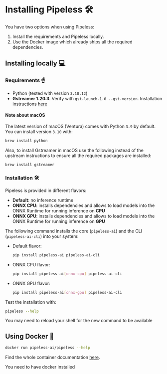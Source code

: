 
# Installing Pipeless 🛠️


You have two options when using Pipeless:

1. Install the requirements and Pipeless locally.
1. Use the Docker image which already ships all the required dependencies.

## Installing locally 💻

### Requirements ☝️

* Python (tested with version `3.10.12`)
* **Gstreamer 1.20.3**. Verify with `gst-launch-1.0 --gst-version`. Installation instructions [here](https://gstreamer.freedesktop.org/documentation/installing/index.html?gi-language=python)

#### Note about macOS

The latest version of macOS (Ventura) comes with Python `3.9` by default. You can install version `3.10` with:

```bash copy
brew install python
```

Also, to install Gstreamer in macOS use the following instead of the upstream instructions to ensure all the required packages are installed:

```bash copy
brew install gstreamer
```

### Installation 🛠️

Pipeless is provided in different flavors:

* **Default**: no inference runtime
* **ONNX CPU**: installs dependencies and allows to load models into the ONNX Runtime for running inference on **CPU**
* **ONNX GPU**: installs dependencies and allows to load models into the ONNX Runtime for running inference on **GPU**

The following command installs the core (`pipeless-ai`) and the CLI (`pipeless-ai-cli`) into your system:

* Default flavor:

    ```bash copy
    pip install pipeless-ai pipeless-ai-cli
    ```

* ONNX CPU flavor:

    ```bash copy
    pip install pipeless-ai[onnx-cpu] pipeless-ai-cli
    ```

* ONNX GPU flavor:

    ```bash copy
    pip install pipeless-ai[onnx-gpu] pipeless-ai-cli
    ```

Test the installation with:

```bash copy
pipeless --help
```

<Callout>
You may need to reload your shell for the new command to be available
</Callout>

## Using Docker 🐋

```bash copy
docker run pipeless-ai/pipeless --help
```

Find the whole container documentation [here](/v0/container).

<Callout> You need to have docker installed</Callout>
